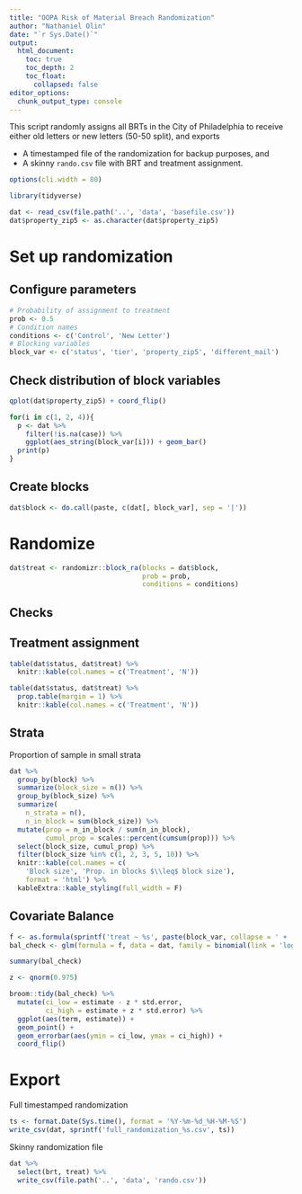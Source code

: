 ```yaml
---
title: "OOPA Risk of Material Breach Randomization"
author: "Nathaniel Olin"
date: "`r Sys.Date()`"
output: 
  html_document:
    toc: true
    toc_depth: 2
    toc_float:
      collapsed: false
editor_options: 
  chunk_output_type: console
---
```


This script randomly assigns all BRTs in the City of Philadelphia to receive either old letters or new letters (50-50 split), and exports

* A timestamped file of the randomization for backup purposes, and
* A skinny `rando.csv` file with BRT and treatment assignment.

```r
options(cli.width = 80)
```

```r
library(tidyverse)
```


```r
dat <- read_csv(file.path('..', 'data', 'basefile.csv'))
dat$property_zip5 <- as.character(dat$property_zip5)
```

# Set up randomization

## Configure parameters

```r
# Probability of assignment to treatment
prob <- 0.5
# Condition names
conditions <- c('Control', 'New Letter')
# Blocking variables
block_var <- c('status', 'tier', 'property_zip5', 'different_mail')
```

## Check distribution of block variables

```r
qplot(dat$property_zip5) + coord_flip()

for(i in c(1, 2, 4)){
  p <- dat %>%
    filter(!is.na(case)) %>%
    ggplot(aes_string(block_var[i])) + geom_bar()
  print(p)
}
```


## Create blocks

```r
dat$block <- do.call(paste, c(dat[, block_var], sep = '|'))
```

# Randomize

```r
dat$treat <- randomizr::block_ra(blocks = dat$block, 
                                 prob = prob,
                                 conditions = conditions)
```

## Checks

## Treatment assignment

```r
table(dat$status, dat$treat) %>%
  knitr::kable(col.names = c('Treatment', 'N'))

table(dat$status, dat$treat) %>%
  prop.table(margin = 1) %>%
  knitr::kable(col.names = c('Treatment', 'N'))
```


## Strata

Proportion of sample in small strata

```r
dat %>%
  group_by(block) %>%
  summarize(block_size = n()) %>%
  group_by(block_size) %>%
  summarize(
    n_strata = n(),
    n_in_block = sum(block_size)) %>%
  mutate(prop = n_in_block / sum(n_in_block),
         cumul_prop = scales::percent(cumsum(prop))) %>%
  select(block_size, cumul_prop) %>%
  filter(block_size %in% c(1, 2, 3, 5, 10)) %>%
  knitr::kable(col.names = c(
    'Block size', 'Prop. in blocks $\\leq$ block size'),
    format = 'html') %>%
  kableExtra::kable_styling(full_width = F)
```

## Covariate Balance

```r
f <- as.formula(sprintf('treat ~ %s', paste(block_var, collapse = ' + ')))
bal_check <- glm(formula = f, data = dat, family = binomial(link = 'logit'))

summary(bal_check)

z <- qnorm(0.975)

broom::tidy(bal_check) %>%
  mutate(ci_low = estimate - z * std.error,
         ci_high = estimate + z * std.error) %>%
  ggplot(aes(term, estimate)) + 
  geom_point() + 
  geom_errorbar(aes(ymin = ci_low, ymax = ci_high)) +
  coord_flip()
```

# Export

Full timestamped randomization

```r
ts <- format.Date(Sys.time(), format = '%Y-%m-%d_%H-%M-%S')
write_csv(dat, sprintf('full_randomization_%s.csv', ts))
```

Skinny randomization file

```r
dat %>%
  select(brt, treat) %>%
  write_csv(file.path('..', 'data', 'rando.csv'))
```

